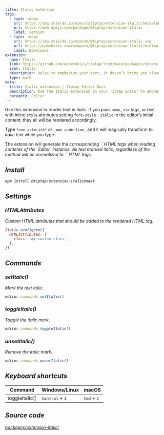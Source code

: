 ```yaml
---
title: Italic extension
tags:
  - type: image
    src: https://img.shields.io/npm/v/@tiptap/extension-italic/beta?label=version
    url: https://www.npmjs.com/package/@tiptap/extension-italic
    label: Version
  - type: image
    src: https://img.shields.io/npm/dm/@tiptap/extension-italic.svg
    url: https://npmcharts.com/compare/@tiptap/extension-italic?minimal=true
    label: Downloads
extension:
  name: Italic
  link: https://github.com/ueberdosis/tiptap/tree/main/packages/extension-italic
  icon: Italic
  description: Helps to emphasize your text; it doesn’t bring you closer to Italy, though.
  type: mark
meta:
  title: Italic extension | Tiptap Editor Docs
  description: Use the Italic extension in your Tiptap Editor to emphasize your text with italics. Learn more in our docs!
  category: Editor
---
```



Use this extension to render text in _italic_. If you pass `<em>`, `<i>` tags, or text with inline `style` attributes setting `font-style: italic` in the editor’s initial content, they all will be rendered accordingly.

Type `*one asterisk*` or `_one underline_` and it will magically transform to _italic_ text while you type.

<CodeDemo path="/Marks/Italic" />

<Callout title="Restrictions" variant="default">
    The extension will generate the corresponding `<em>` HTML tags when reading contents of the `Editor` instance. All text marked italic, regardless of the method will be normalized to `<em>` HTML tags.
</Callout>

## Install

```bash
npm install @tiptap/extension-italic@next
```

## Settings

### HTMLAttributes

Custom HTML attributes that should be added to the rendered HTML tag.

```js
Italic.configure({
  HTMLAttributes: {
    class: 'my-custom-class',
  },
})
```

## Commands

### setItalic()

Mark the text italic.

```js
editor.commands.setItalic()
```

### toggleItalic()

Toggle the italic mark.

```js
editor.commands.toggleItalic()
```

### unsetItalic()

Remove the italic mark.

```js
editor.commands.unsetItalic()
```

## Keyboard shortcuts

| Command        | Windows/Linux                     | macOS                         |
| -------------- | --------------------------------- | ----------------------------- |
| toggleItalic() | <kbd>Control</kbd> + <kbd>I</kbd> | <kbd>Cmd</kbd> + <kbd>I</kbd> |

## Source code

[packages/extension-italic/](https://github.com/ueberdosis/tiptap/blob/main/packages/extension-italic/)
